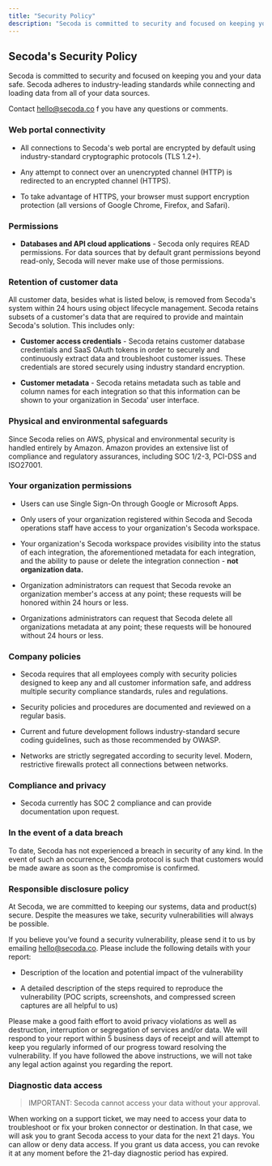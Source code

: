```yaml
---
title: "Security Policy"
description: "Secoda is committed to security and focused on keeping you and your data safe."
---
```


## Secoda's Security Policy

Secoda is committed to security and focused on keeping you and your data safe. Secoda adheres to industry-leading standards while connecting and loading data from all of your data sources.

Contact [hello@secoda.co](mailto:hello@secoda.co) f you have any questions or comments.


### Web portal connectivity

* All connections to Secoda's web portal are encrypted by default using industry-standard cryptographic protocols (TLS 1.2+).

* Any attempt to connect over an unencrypted channel (HTTP) is redirected to an encrypted channel (HTTPS).

* To take advantage of HTTPS, your browser must support encryption protection (all versions of Google Chrome, Firefox, and Safari).


### Permissions

* **Databases and API cloud applications** \- Secoda only requires READ permissions. For data sources that by default grant permissions beyond read-only, Secoda will never make use of those permissions.


### Retention of customer data

All customer data, besides what is listed below, is removed from Secoda's system within 24 hours using object lifecycle management. Secoda retains subsets of a customer's data that are required to provide and maintain Secoda's solution. This includes only:

* **Customer access credentials** \- Secoda retains customer database credentials and SaaS OAuth tokens in order to securely and continuously extract data and troubleshoot customer issues. These credentials are stored securely using industry standard encryption.

* **Customer metadata** \- Secoda retains metadata such as table and column names for each integration so that this information can be shown to your organization in Secoda' user interface.


### Physical and environmental safeguards

Since Secoda relies on AWS, physical and environmental security is handled entirely by Amazon. Amazon provides an extensive list of compliance and regulatory assurances, including SOC 1/2-3, PCI-DSS and ISO27001.


### Your organization permissions

* Users can use Single Sign-On through Google or Microsoft Apps.

* Only users of your organization registered within Secoda and Secoda operations staff have access to your organization's Secoda workspace.

* Your organization's Secoda workspace provides visibility into the status of each integration, the aforementioned metadata for each integration, and the ability to pause or delete the integration connection - **not organization data.**

* Organization administrators can request that Secoda revoke an organization member's access at any point; these requests will be honored within 24 hours or less.

* Organizations administrators can request that Secoda delete all organizations metadata at any point; these requests will be honoured without 24 hours or less.


### Company policies

* Secoda requires that all employees comply with security policies designed to keep any and all customer information safe, and address multiple security compliance standards, rules and regulations.

* Security policies and procedures are documented and reviewed on a regular basis.

* Current and future development follows industry-standard secure coding guidelines, such as those recommended by OWASP.

* Networks are strictly segregated according to security level. Modern, restrictive firewalls protect all connections between networks.


### Compliance and privacy

* Secoda currently has SOC 2 compliance and can provide documentation upon request.


### In the event of a data breach

To date, Secoda has not experienced a breach in security of any kind. In the event of such an occurrence, Secoda protocol is such that customers would be made aware as soon as the compromise is confirmed.


### Responsible disclosure policy

At Secoda, we are committed to keeping our systems, data and product(s) secure. Despite the measures we take, security vulnerabilities will always be possible.

If you believe you’ve found a security vulnerability, please send it to us by emailing [hello@secoda.co](mailto:hello@secoda.co). Please include the following details with your report:

* Description of the location and potential impact of the vulnerability

* A detailed description of the steps required to reproduce the vulnerability (POC scripts, screenshots, and compressed screen captures are all helpful to us)

Please make a good faith effort to avoid privacy violations as well as destruction, interruption or segregation of services and/or data. We will respond to your report within 5 business days of receipt and will attempt to keep you regularly informed of our progress toward resolving the vulnerability. If you have followed the above instructions, we will not take any legal action against you regarding the report.


### Diagnostic data access

> IMPORTANT: Secoda cannot access your data without your approval.

When working on a support ticket, we may need to access your data to troubleshoot or fix your broken connector or destination. In that case, we will ask you to grant Secoda access to your data for the next 21 days. You can allow or deny data access. If you grant us data access, you can revoke it at any moment before the 21-day diagnostic period has expired.